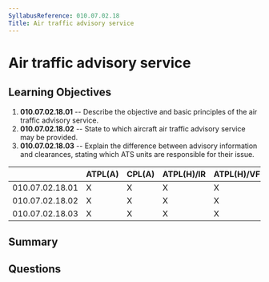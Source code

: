 ```yaml
---
SyllabusReference: 010.07.02.18
Title: Air traffic advisory service
---
```


# Air traffic advisory service

## Learning Objectives

1. **010.07.02.18.01** -- Describe the objective and basic principles of the air
   traffic advisory service.
2. **010.07.02.18.02** -- State to which aircraft air traffic advisory service
   may be provided.
3. **010.07.02.18.03** -- Explain the difference between advisory information
   and clearances, stating which ATS units are responsible for their issue.

|                 | ATPL(A) | CPL(A) | ATPL(H)/IR | ATPL(H)/VFR | CPL(H) | IR  | CBIR(A) |
| --------------- | ------- | ------ | ---------- | ----------- | ------ | --- | ------- |
| 010.07.02.18.01 | X       | X      | X          | X           | X      | X   |         |
| 010.07.02.18.02 | X       | X      | X          | X           | X      | X   |         |
| 010.07.02.18.03 | X       | X      | X          | X           | X      | X   |         |

## Summary

## Questions
